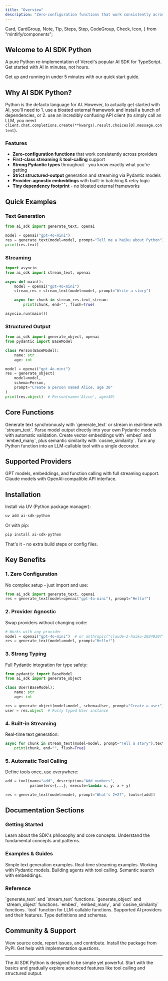 ```yaml
---
title: "Overview"
description: "Zero-configuration functions that work consistently across providers with first-class streaming, tool-calling, and structured output support."
---
```


  Card,
  CardGroup,
  Note,
  Tip,
  Steps,
  Step,
  CodeGroup,
  Check,
  Icon,
} from "mintlify/components";

## Welcome to AI SDK Python

A pure Python re-implementation of Vercel's popular AI SDK for TypeScript. Get started with AI in minutes, not hours.

<Card title="Quick Start" icon="zap" href="/sdk/introduction" horizontal>
  Get up and running in under 5 minutes with our quick start guide.
</Card>

## Why AI SDK Python?

Python is the defacto language for AI. However, to actually get started with AI, you'll need to 1. use a bloated external framework and install a bunch of dependencies, or 2. use an incredibly confusing API client (to simply call an LLM, you need `client.chat.completions.create(**kwargs).result.choices[0].message.content`).

### Features

- **Zero-configuration functions** that work consistently across providers
- **First-class streaming** & **tool-calling** support
- **Strong Pydantic types** throughout - you know exactly what you're getting
- **Strict structured-output** generation and streaming via Pydantic models
- **Provider-agnostic embeddings** with built-in batching & retry logic
- **Tiny dependency footprint** - no bloated external frameworks

## Quick Examples

### Text Generation

```python
from ai_sdk import generate_text, openai

model = openai("gpt-4o-mini")
res = generate_text(model=model, prompt="Tell me a haiku about Python")
print(res.text)
```

### Streaming

```python
import asyncio
from ai_sdk import stream_text, openai

async def main():
    model = openai("gpt-4o-mini")
    stream_res = stream_text(model=model, prompt="Write a story")

    async for chunk in stream_res.text_stream:
        print(chunk, end="", flush=True)

asyncio.run(main())
```

### Structured Output

```python
from ai_sdk import generate_object, openai
from pydantic import BaseModel

class Person(BaseModel):
    name: str
    age: int

model = openai("gpt-4o-mini")
res = generate_object(
    model=model,
    schema=Person,
    prompt="Create a person named Alice, age 30"
)
print(res.object)  # Person(name='Alice', age=30)
```

## Core Functions

<CardGroup cols={2}>
<Card title="Text Generation" href="/sdk/generate_text" icon="message-square">
  Generate text synchronously with `generate_text` or stream in real-time with `stream_text`.
</Card>

<Card title="Object Generation" href="/sdk/generate_object" icon="package">
  Parse model output directly into your own Pydantic models with automatic validation.
</Card>

<Card title="Embeddings" href="/sdk/embed" icon="database">
  Create vector embeddings with `embed` and `embed_many`, plus semantic similarity with
  `cosine_similarity`.
</Card>

<Card title="Tools" href="/sdk/tool" icon="wrench">
  Turn any Python function into an LLM-callable tool with a single decorator.
</Card>
</CardGroup>

## Supported Providers

<CardGroup cols={2}>
<Card title="OpenAI" href="/sdk/providers/openai" icon="https://upload.wikimedia.org/wikipedia/commons/6/66/OpenAI_logo_2025_%28symbol%29.svg">
  GPT models, embeddings, and function calling with full streaming support.
</Card>

<Card title="Anthropic" href="/sdk/providers/anthropic" icon="https://assets.streamlinehq.com/image/private/w_300,h_300,ar_1/f_auto/v1/icons/1/anthropic-icon-wii9u8ifrjrd99btrqfgi.png/anthropic-icon-tdvkiqisswbrmtkiygb0ia.png?_a=DATAg1AAZAA0">
  Claude models with OpenAI-compatible API interface.
</Card>
</CardGroup>

## Installation

Install via UV (Python package manager):

```bash
uv add ai-sdk-python
```

Or with pip:

```bash
pip install ai-sdk-python
```

That's it - no extra build steps or config files.

## Key Benefits

### 1. **Zero Configuration**

No complex setup - just import and use:

```python
from ai_sdk import generate_text, openai
res = generate_text(model=openai("gpt-4o-mini"), prompt="Hello!")
```

### 2. **Provider Agnostic**

Swap providers without changing code:

```python
# Works with any provider
model = openai("gpt-4o-mini")  # or anthropic("claude-3-haiku-20240307")
res = generate_text(model=model, prompt="Hello!")
```

### 3. **Strong Typing**

Full Pydantic integration for type safety:

```python
from pydantic import BaseModel
from ai_sdk import generate_object

class User(BaseModel):
    name: str
    age: int

res = generate_object(model=model, schema=User, prompt="Create a user")
user = res.object  # Fully typed User instance
```

### 4. **Built-in Streaming**

Real-time text generation:

```python
async for chunk in stream_text(model=model, prompt="Tell a story").text_stream:
    print(chunk, end="", flush=True)
```

### 5. **Automatic Tool Calling**

Define tools once, use everywhere:

```python
add = tool(name="add", description="Add numbers",
           parameters={...}, execute=lambda x, y: x + y)

res = generate_text(model=model, prompt="What's 2+2?", tools=[add])
```

## Documentation Sections

### Getting Started

<CardGroup cols={2}>
<Card title="Introduction" href="/sdk/introduction" icon="book-open">
  Learn about the SDK's philosophy and core concepts.
</Card>

<Card title="Concepts" href="/sdk/concepts" icon="lightbulb">
  Understand the fundamental concepts and patterns.
</Card>
</CardGroup>

### Examples & Guides

<CardGroup cols={2}>
<Card title="Basic Text" href="/examples/basic-text" icon="message-square">
  Simple text generation examples.
</Card>

<Card title="Streaming" href="/examples/streaming" icon="radio">
  Real-time streaming examples.
</Card>

<Card title="Structured Output" href="/examples/structured-output" icon="package">
  Working with Pydantic models.
</Card>

<Card title="Tool Agent" href="/examples/tool-agent" icon="bot">
  Building agents with tool calling.
</Card>

<Card title="Embeddings Search" href="/examples/embeddings-search" icon="search">
  Semantic search with embeddings.
</Card>
</CardGroup>

### Reference

<CardGroup cols={2}>
<Card title="Text Generation" href="/sdk/generate_text" icon="message-square">
  `generate_text` and `stream_text` functions.
</Card>

<Card title="Object Generation" href="/sdk/generate_object" icon="package">
  `generate_object` and `stream_object` functions.
</Card>

<Card title="Embeddings" href="/sdk/embed" icon="database">
  `embed`, `embed_many`, and `cosine_similarity` functions.
</Card>

<Card title="Tools" href="/sdk/tool" icon="wrench">
  `tool` function for LLM-callable functions.
</Card>

<Card title="Providers" href="/sdk/providers" icon="server">
  Supported AI providers and their features.
</Card>

<Card title="Types" href="/sdk/types" icon="code">
  Type definitions and schemas.
</Card>
</CardGroup>

## Community & Support

<CardGroup cols={2}>
<Card title="GitHub" href="https://github.com/python-ai-sdk/sdk" icon="github">
  View source code, report issues, and contribute.
</Card>

<Card title="PyPI" href="https://pypi.org/project/ai-sdk-python/" icon="package">
  Install the package from PyPI.
</Card>

<Card title="Support" href="mailto:asanshay@bharatgupta.com" icon="mail">
  Get help with implementation questions.
</Card>
</CardGroup>

---

<Tip>
  The AI SDK Python is designed to be simple yet powerful. Start with the basics and gradually
  explore advanced features like tool calling and structured output.
</Tip>
